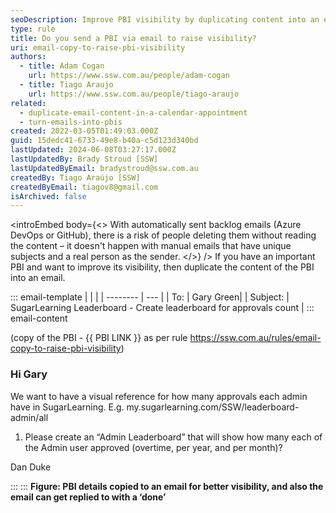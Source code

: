 ```yaml
---
seoDescription: Improve PBI visibility by duplicating content into an email with unique subject and sender.
type: rule
title: Do you send a PBI via email to raise visibility?
uri: email-copy-to-raise-pbi-visibility
authors:
  - title: Adam Cogan
    url: https://www.ssw.com.au/people/adam-cogan
  - title: Tiago Araujo
    url: https://www.ssw.com.au/people/tiago-araujo
related:
  - duplicate-email-content-in-a-calendar-appointment
  - turn-emails-into-pbis
created: 2022-03-05T01:49:03.000Z
guid: 15dedc41-6733-49e8-b40a-c5d123d340bd
lastUpdated: 2024-06-08T03:27:17.000Z
lastUpdatedBy: Brady Stroud [SSW]
lastUpdatedByEmail: bradystroud@ssw.com.au
createdBy: Tiago Araújo [SSW]
createdByEmail: tiagov8@gmail.com
isArchived: false
---
```


<introEmbed
  body={<>
With automatically sent backlog emails (Azure DevOps or GitHub), there is a risk of people deleting them without reading the content – it doesn't happen with manual emails that have unique subjects and a real person as the sender.
  </>}
/>
If you have an important PBI and want to improve its visibility, then duplicate the content of the PBI into an email.

::: email-template
| | |
| -------- | --- |
| To: | Gary Green|
| Subject: | SugarLearning Leaderboard - Create leaderboard for approvals count |
::: email-content

(copy of the PBI - &#123;&#123; PBI LINK &#125;&#125; as per rule <https://ssw.com.au/rules/email-copy-to-raise-pbi-visibility>)

### Hi Gary

We want to have a visual reference for how many approvals each admin have in SugarLearning.
E.g. my&#46;sugarlearning&#46;com/SSW/leaderboard-admin/all

1. Please create an “Admin Leaderboard” that will show how many each of the Admin user approved (overtime, per year, and per month)?

Dan Duke

:::
:::
**Figure: PBI details copied to an email for better visibility, and also the email can get replied to with a ‘done’**
